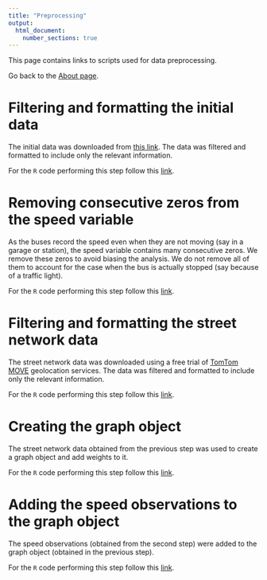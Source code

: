 ```yaml
---
title: "Preprocessing"
output:
  html_document:
    number_sections: true
---
```


This page contains links to scripts used for data preprocessing.

Go back to the [About page](about.html).

# Filtering and formatting the initial data

The initial data was downloaded from [this link](https://data.sfgov.org/Transportation/SFMTA-Transit-Vehicle-Location-History-Current-Yea/x344-v6h6/explore/query/SELECT%0A%20%20%60vehicle_position_date_time%60%2C%0A%20%20%60vehicle_id%60%2C%0A%20%20%60loc_x%60%2C%0A%20%20%60loc_y%60%2C%0A%20%20%60heading%60%2C%0A%20%20%60average_speed%60%0AWHERE%0A%20%20%60vehicle_position_date_time%60%0A%20%20%20%20BETWEEN%20%222021-01-01T15%3A18%3A52%22%20%3A%3A%20floating_timestamp%0A%20%20%20%20AND%20%222021-01-31T15%3A18%3A52%22%20%3A%3A%20floating_timestamp%0AORDER%20BY%20%60vehicle_position_date_time%60%20DESC%20NULL%20FIRST/page/filter). The data was filtered and formatted to include only the relevant information.

For the $\texttt{R}$ code performing this step follow this [link](preprocessing/pp1.html).

# Removing consecutive zeros from the speed variable

As the buses record the speed even when they are not moving (say in a garage or station), the speed variable contains many consecutive zeros. We remove these zeros to avoid biasing the analysis. We do not remove all of them to account for the case when the bus is actually stopped (say because of a traffic light).

For the $\texttt{R}$ code performing this step follow this [link](preprocessing/pp2.html).

# Filtering and formatting the street network data

The street network data was downloaded using a free trial of [TomTom MOVE](https://www.tomtom.com/products/tomtom-move/) geolocation services. The data was filtered and formatted to include only the relevant information.

For the $\texttt{R}$ code performing this step follow this [link](preprocessing/pp3.html).

# Creating the graph object

The street network data obtained from the previous step was used to create a graph object and add weights to it.

For the $\texttt{R}$ code performing this step follow this [link](preprocessing/pp4.html).

# Adding the speed observations to the graph object

The speed observations (obtained from the second step) were added to the graph object (obtained in the previous step).

For the $\texttt{R}$ code performing this step follow this [link](preprocessing/pp5.html).
